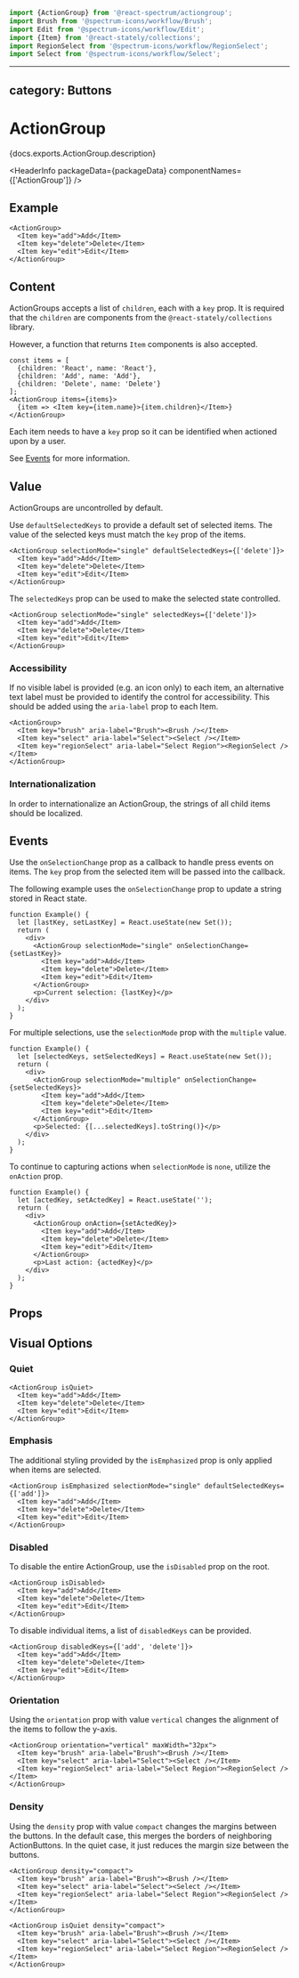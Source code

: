 <!-- Copyright 2020 Adobe. All rights reserved.
This file is licensed to you under the Apache License, Version 2.0 (the "License");
you may not use this file except in compliance with the License. You may obtain a copy
of the License at http://www.apache.org/licenses/LICENSE-2.0
Unless required by applicable law or agreed to in writing, software distributed under
the License is distributed on an "AS IS" BASIS, WITHOUT WARRANTIES OR REPRESENTATIONS
OF ANY KIND, either express or implied. See the License for the specific language
governing permissions and limitations under the License. -->



```jsx import
import {ActionGroup} from '@react-spectrum/actiongroup';
import Brush from '@spectrum-icons/workflow/Brush';
import Edit from '@spectrum-icons/workflow/Edit';
import {Item} from '@react-stately/collections';
import RegionSelect from '@spectrum-icons/workflow/RegionSelect';
import Select from '@spectrum-icons/workflow/Select';
```

---
category: Buttons
---

# ActionGroup

<p>{docs.exports.ActionGroup.description}</p>

<HeaderInfo
  packageData={packageData}
  componentNames={['ActionGroup']} />

## Example

```tsx example
<ActionGroup>
  <Item key="add">Add</Item>
  <Item key="delete">Delete</Item>
  <Item key="edit">Edit</Item>
</ActionGroup>
```

## Content

ActionGroups accepts a list of `children`, each with a `key` prop. It is required that the `children` are <TypeLink links={collectionsDocs.links} type={collectionsDocs.exports.Item} /> components from the `@react-stately/collections` library.

However, a function that returns `Item` components is also accepted.

```tsx example
const items = [
  {children: 'React', name: 'React'},
  {children: 'Add', name: 'Add'},
  {children: 'Delete', name: 'Delete'}
];
<ActionGroup items={items}>
  {item => <Item key={item.name}>{item.children}</Item>}
</ActionGroup>
```


Each item needs to have a `key` prop so it can be identified when actioned upon by a user.

See [Events](#events) for more information.

## Value

ActionGroups are uncontrolled by default.

Use `defaultSelectedKeys` to provide a default set of selected items. The value of the selected keys must match the `key` prop of the items.

```tsx example
<ActionGroup selectionMode="single" defaultSelectedKeys={['delete']}>
  <Item key="add">Add</Item>
  <Item key="delete">Delete</Item>
  <Item key="edit">Edit</Item>
</ActionGroup>
```

The `selectedKeys` prop can be used to make the selected state controlled.

```tsx example
<ActionGroup selectionMode="single" selectedKeys={['delete']}>
  <Item key="add">Add</Item>
  <Item key="delete">Delete</Item>
  <Item key="edit">Edit</Item>
</ActionGroup>
```

### Accessibility

If no visible label is provided (e.g. an icon only) to each item, an alternative text label must be provided to identify the control for accessibility.
This should be added using the `aria-label` prop to each Item.

```tsx example
<ActionGroup>
  <Item key="brush" aria-label="Brush"><Brush /></Item>
  <Item key="select" aria-label="Select"><Select /></Item>
  <Item key="regionSelect" aria-label="Select Region"><RegionSelect /></Item>
</ActionGroup>
```

### Internationalization

In order to internationalize an ActionGroup, the strings of all child items should be localized.

## Events

Use the `onSelectionChange` prop as a callback to handle press events on items.
The `key` prop from the selected item will be passed into the callback.

The following example uses the `onSelectionChange` prop to update a string stored in React state.

```tsx example
function Example() {
  let [lastKey, setLastKey] = React.useState(new Set());
  return (
    <div>
      <ActionGroup selectionMode="single" onSelectionChange={setLastKey}>
        <Item key="add">Add</Item>
        <Item key="delete">Delete</Item>
        <Item key="edit">Edit</Item>
      </ActionGroup>
      <p>Current selection: {lastKey}</p>
    </div>
  );
}
```

For multiple selections, use the `selectionMode` prop with the `multiple` value.
```tsx example
function Example() {
  let [selectedKeys, setSelectedKeys] = React.useState(new Set());
  return (
    <div>
      <ActionGroup selectionMode="multiple" onSelectionChange={setSelectedKeys}>
        <Item key="add">Add</Item>
        <Item key="delete">Delete</Item>
        <Item key="edit">Edit</Item>
      </ActionGroup>
      <p>Selected: {[...selectedKeys].toString()}</p>
    </div>
  );
}
```

To continue to capturing actions when `selectionMode` is `none`, utilize the `onAction` prop.
```tsx example
function Example() {
  let [actedKey, setActedKey] = React.useState('');
  return (
    <div>
      <ActionGroup onAction={setActedKey}>
        <Item key="add">Add</Item>
        <Item key="delete">Delete</Item>
        <Item key="edit">Edit</Item>
      </ActionGroup>
      <p>Last action: {actedKey}</p>
    </div>
  );
}
```

## Props

<PropTable component={docs.exports.ActionGroup} links={docs.links} />

## Visual Options

### Quiet

```tsx example
<ActionGroup isQuiet>
  <Item key="add">Add</Item>
  <Item key="delete">Delete</Item>
  <Item key="edit">Edit</Item>
</ActionGroup>
```

### Emphasis

The additional styling provided by the `isEmphasized` prop is only applied when items are selected.

```tsx example
<ActionGroup isEmphasized selectionMode="single" defaultSelectedKeys={['add']}>
  <Item key="add">Add</Item>
  <Item key="delete">Delete</Item>
  <Item key="edit">Edit</Item>
</ActionGroup>
```

### Disabled

To disable the entire ActionGroup, use the `isDisabled` prop on the root.

```tsx example
<ActionGroup isDisabled>
  <Item key="add">Add</Item>
  <Item key="delete">Delete</Item>
  <Item key="edit">Edit</Item>
</ActionGroup>
```

To disable individual items, a list of `disabledKeys` can be provided.

```tsx example
<ActionGroup disabledKeys={['add', 'delete']}>
  <Item key="add">Add</Item>
  <Item key="delete">Delete</Item>
  <Item key="edit">Edit</Item>
</ActionGroup>
```

### Orientation

Using the `orientation` prop with value `vertical` changes the alignment of the items to follow the y-axis.

```tsx example
<ActionGroup orientation="vertical" maxWidth="32px">
  <Item key="brush" aria-label="Brush"><Brush /></Item>
  <Item key="select" aria-label="Select"><Select /></Item>
  <Item key="regionSelect" aria-label="Select Region"><RegionSelect /></Item>
</ActionGroup>
```

### Density

Using the `density` prop with value `compact` changes the margins between the buttons.
In the default case, this merges the borders of neighboring ActionButtons. In the
quiet case, it just reduces the margin size between the buttons.

```tsx example
<ActionGroup density="compact">
  <Item key="brush" aria-label="Brush"><Brush /></Item>
  <Item key="select" aria-label="Select"><Select /></Item>
  <Item key="regionSelect" aria-label="Select Region"><RegionSelect /></Item>
</ActionGroup>
```


```tsx example
<ActionGroup isQuiet density="compact">
  <Item key="brush" aria-label="Brush"><Brush /></Item>
  <Item key="select" aria-label="Select"><Select /></Item>
  <Item key="regionSelect" aria-label="Select Region"><RegionSelect /></Item>
</ActionGroup>
```
